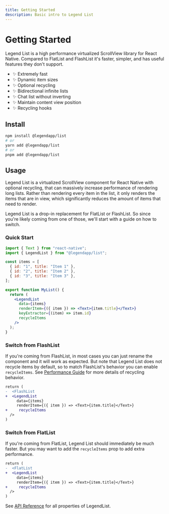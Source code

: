 ```yaml
---
title: Getting Started
description: Basic intro to Legend List
---
```


# Getting Started

Legend List is a high performance virtualized ScrollView library for React Native. Compared to FlatList and FlashList it's faster, simpler, and has useful features they don't support.

- ✨ Extremely fast
- ✨ Dynamic item sizes
- ✨ Optional recycling
- ✨ Bidirectional infinite lists
- ✨ Chat list without inverting
- ✨ Maintain content view position
- ✨ Recycling hooks

## Install

```bash
npm install @legendapp/list
# or
yarn add @legendapp/list
# or
pnpm add @legendapp/list
```

## Usage

Legend List is a virtualized ScrollView component for React Native with optional recycling, that can massively increase performance of rendering long lists. Rather than rendering every item in the list, it only renders the items that are in view, which significantly reduces the amount of items that need to render.

Legend List is a drop-in replacement for FlatList or FlashList. So since you're likely coming from one of those, we'll start with a guide on how to switch.

### Quick Start

```jsx
import { Text } from "react-native";
import { LegendList } from "@legendapp/list";

const items = [
  { id: "1", title: "Item 1" },
  { id: "2", title: "Item 2" },
  { id: "3", title: "Item 3" },
];

export function MyList() {
  return (
    <LegendList
      data={items}
      renderItem={({ item }) => <Text>{item.title}</Text>}
      keyExtractor={(item) => item.id}
      recycleItems
    />
  );
}
```

### Switch from FlashList

If you're coming from FlashList, in most cases you can just rename the component and it will work as expected. But note that Legend List does not recycle items by default, so to match FlashList's behavior you can enable `recycleItems`. See [Performance Guide](./performance#recycling-list-items) for more details of recycling behavior.

```diff
return (
-  <FlashList
+  <LegendList
     data={items}
     renderItem={({ item }) => <Text>{item.title}</Text>}
+     recycleItems
  />
)
```

### Switch from FlatList

If you're coming from FlatList, Legend List should immediately be much faster. But you may want to add the `recycleItems` prop to add extra performance.

```diff
return (
-  <FlatList
+  <LegendList
     data={items}
     renderItem={({ item }) => <Text>{item.title}</Text>}
+     recycleItems
  />
)
```

See [API Reference](./api-reference) for all properties of LegendList.